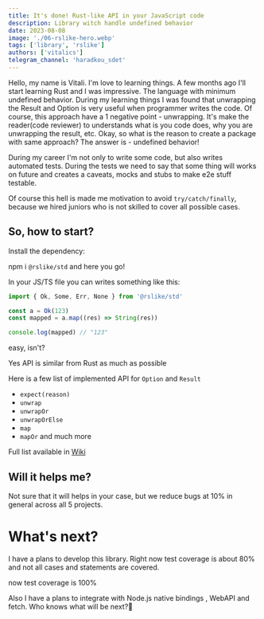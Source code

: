 ```yaml
---
title: It's done! Rust-like API in your JavaScript code
description: Library witch handle undefined behavior
date: 2023-08-08
image: './06-rslike-hero.webp'
tags: ['library', 'rslike']
authors: ['vitalics']
telegram_channel: 'haradkou_sdet'
---
```


Hello, my name is Vitali. I'm love to learning things. A few months ago I'll start learning Rust and I was impressive. The language with minimum undefined behavior. During my learning things I was found that unwrapping the Result and Option is very useful when programmer writes the code. Of course, this approach have a 1 negative point - unwrapping. It's make the reader(code reviewer) to understands what is you code does, why you are unwrapping the result, etc. Okay, so what is the reason to create a package with same approach? The answer is - undefined behavior!

During my career I'm not only to write some code, but also writes automated tests. During the tests we need to say that some thing will works on future and creates a caveats, mocks and stubs to make e2e stuff testable.

Of course this hell is made me motivation to avoid `try/catch/finally`, because we hired juniors who is not skilled to cover all possible cases.

## So, how to start?

Install the dependency:

npm i `@rslike/std` and here you go!

In your JS/TS file you can writes something like this:

```ts title="example.ts" showLineNumbers caption="example of usage"
import { Ok, Some, Err, None } from '@rslike/std'

const a = Ok(123)
const mapped = a.map((res) => String(res))

console.log(mapped) // "123"
```

easy, isn't?

Yes API is similar from Rust as much as possible

Here is a few list of implemented API for `Option` and `Result`

- `expect(reason)`
- `unwrap`
- `unwrapOr`
- `unwrapOrElse`
- `map`
- `mapOr` and much more

Full list available in [Wiki](https://github.com/vitalics/rslike/wiki)

## Will it helps me?

Not sure that it will helps in your case, but we reduce bugs at 10% in general across all 5 projects.

# What's next?

I have a plans to develop this library. Right now test coverage is about 80% and not all cases and statements are covered.

now test coverage is 100%

Also I have a plans to integrate with Node.js native bindings , WebAPI and fetch. Who knows what will be next?🤔
